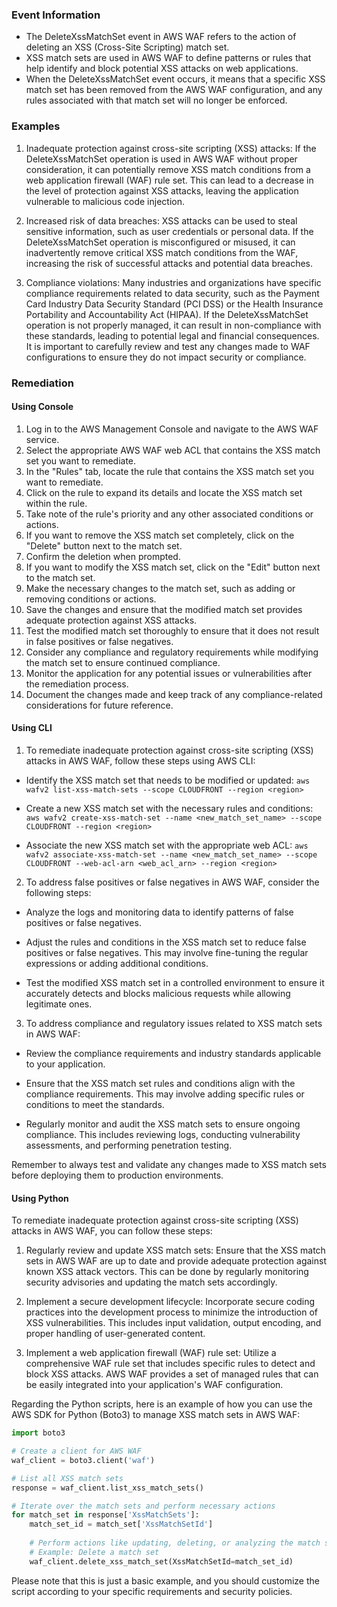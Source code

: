 
### Event Information

- The DeleteXssMatchSet event in AWS WAF refers to the action of deleting an XSS (Cross-Site Scripting) match set.
- XSS match sets are used in AWS WAF to define patterns or rules that help identify and block potential XSS attacks on web applications.
- When the DeleteXssMatchSet event occurs, it means that a specific XSS match set has been removed from the AWS WAF configuration, and any rules associated with that match set will no longer be enforced.


### Examples

1. Inadequate protection against cross-site scripting (XSS) attacks: If the DeleteXssMatchSet operation is used in AWS WAF without proper consideration, it can potentially remove XSS match conditions from a web application firewall (WAF) rule set. This can lead to a decrease in the level of protection against XSS attacks, leaving the application vulnerable to malicious code injection.

2. Increased risk of data breaches: XSS attacks can be used to steal sensitive information, such as user credentials or personal data. If the DeleteXssMatchSet operation is misconfigured or misused, it can inadvertently remove critical XSS match conditions from the WAF, increasing the risk of successful attacks and potential data breaches.

3. Compliance violations: Many industries and organizations have specific compliance requirements related to data security, such as the Payment Card Industry Data Security Standard (PCI DSS) or the Health Insurance Portability and Accountability Act (HIPAA). If the DeleteXssMatchSet operation is not properly managed, it can result in non-compliance with these standards, leading to potential legal and financial consequences. It is important to carefully review and test any changes made to WAF configurations to ensure they do not impact security or compliance.

### Remediation

#### Using Console

1. Log in to the AWS Management Console and navigate to the AWS WAF service.
2. Select the appropriate AWS WAF web ACL that contains the XSS match set you want to remediate.
3. In the "Rules" tab, locate the rule that contains the XSS match set you want to remediate.
4. Click on the rule to expand its details and locate the XSS match set within the rule.
5. Take note of the rule's priority and any other associated conditions or actions.
6. If you want to remove the XSS match set completely, click on the "Delete" button next to the match set.
7. Confirm the deletion when prompted.
8. If you want to modify the XSS match set, click on the "Edit" button next to the match set.
9. Make the necessary changes to the match set, such as adding or removing conditions or actions.
10. Save the changes and ensure that the modified match set provides adequate protection against XSS attacks.
11. Test the modified match set thoroughly to ensure that it does not result in false positives or false negatives.
12. Consider any compliance and regulatory requirements while modifying the match set to ensure continued compliance.
13. Monitor the application for any potential issues or vulnerabilities after the remediation process.
14. Document the changes made and keep track of any compliance-related considerations for future reference.

#### Using CLI

1. To remediate inadequate protection against cross-site scripting (XSS) attacks in AWS WAF, follow these steps using AWS CLI:

- Identify the XSS match set that needs to be modified or updated: `aws wafv2 list-xss-match-sets --scope CLOUDFRONT --region <region>`

- Create a new XSS match set with the necessary rules and conditions: `aws wafv2 create-xss-match-set --name <new_match_set_name> --scope CLOUDFRONT --region <region>`

- Associate the new XSS match set with the appropriate web ACL: `aws wafv2 associate-xss-match-set --name <new_match_set_name> --scope CLOUDFRONT --web-acl-arn <web_acl_arn> --region <region>`

2. To address false positives or false negatives in AWS WAF, consider the following steps:

- Analyze the logs and monitoring data to identify patterns of false positives or false negatives.

- Adjust the rules and conditions in the XSS match set to reduce false positives or false negatives. This may involve fine-tuning the regular expressions or adding additional conditions.

- Test the modified XSS match set in a controlled environment to ensure it accurately detects and blocks malicious requests while allowing legitimate ones.

3. To address compliance and regulatory issues related to XSS match sets in AWS WAF:

- Review the compliance requirements and industry standards applicable to your application.

- Ensure that the XSS match set rules and conditions align with the compliance requirements. This may involve adding specific rules or conditions to meet the standards.

- Regularly monitor and audit the XSS match sets to ensure ongoing compliance. This includes reviewing logs, conducting vulnerability assessments, and performing penetration testing.

Remember to always test and validate any changes made to XSS match sets before deploying them to production environments.

#### Using Python

To remediate inadequate protection against cross-site scripting (XSS) attacks in AWS WAF, you can follow these steps:

1. Regularly review and update XSS match sets: Ensure that the XSS match sets in AWS WAF are up to date and provide adequate protection against known XSS attack vectors. This can be done by regularly monitoring security advisories and updating the match sets accordingly.

2. Implement a secure development lifecycle: Incorporate secure coding practices into the development process to minimize the introduction of XSS vulnerabilities. This includes input validation, output encoding, and proper handling of user-generated content.

3. Implement a web application firewall (WAF) rule set: Utilize a comprehensive WAF rule set that includes specific rules to detect and block XSS attacks. AWS WAF provides a set of managed rules that can be easily integrated into your application's WAF configuration.

Regarding the Python scripts, here is an example of how you can use the AWS SDK for Python (Boto3) to manage XSS match sets in AWS WAF:

```python
import boto3

# Create a client for AWS WAF
waf_client = boto3.client('waf')

# List all XSS match sets
response = waf_client.list_xss_match_sets()

# Iterate over the match sets and perform necessary actions
for match_set in response['XssMatchSets']:
    match_set_id = match_set['XssMatchSetId']
    
    # Perform actions like updating, deleting, or analyzing the match set
    # Example: Delete a match set
    waf_client.delete_xss_match_set(XssMatchSetId=match_set_id)
```

Please note that this is just a basic example, and you should customize the script according to your specific requirements and security policies.

